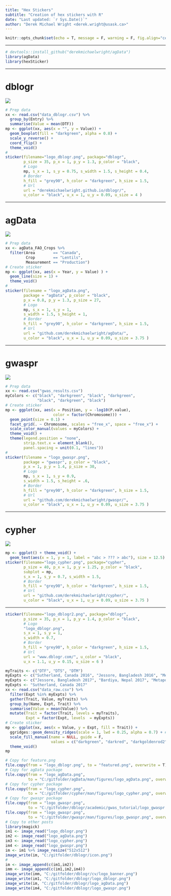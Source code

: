 ```yaml
---
title: "Hex Stickers"
subtitle: "Creation of hex stickers with R"
date: "Last updated: `r Sys.Date()`"
author: "Derek Michael Wright <derek.wright@usask.ca>"
---
```


```r
knitr::opts_chunk$set(echo = T, message = F, warning = F, fig.align="center")
```

---

```r
# devtools::install_github("derekmichaelwright/agData")
library(agData)
library(hexSticker)
```

---

# dblogr

![](logo_dblogr.png)

```r
# Prep data
xx <- read.csv("data_dblogr.csv") %>%
  group_by(Entry) %>%
  summarise(Value = mean(DTF))
mp <- ggplot(xx, aes(x = "", y = Value)) +
  geom_boxplot(fill = "darkgreen", alpha = 0.8) +
  scale_y_reverse() +
  coord_flip() +
  theme_void()
#
sticker(filename="logo_dblogr.png", package="dblogr", 
        p_size = 35, p_x = 1, p_y = 1.3, p_color = "black",
        # Logo
        mp, s_x = 1, s_y = 0.75, s_width = 1.5, s_height = 0.4,
        # Border
        h_fill = "grey90", h_color = "darkgreen", h_size = 1.5,
        # Url
        url = "derekmichaelwright.github.io/dblogr/", 
        u_color = "black", u_x = 1, u_y = 0.09, u_size = 4 )
```

---

# agData

![](logo_agData.png)

```r
# Prep data
xx <- agData_FAO_Crops %>% 
  filter(Area        == "Canada", 
         Crop        == "Lentils", 
         Measurement == "Production")
# Create sticker
mp <- ggplot(xx, aes(x = Year, y = Value) ) + 
  geom_line(size = 1) + 
  theme_void()
#
sticker(filename = "logo_agData.png",
        package = "agData", p_color = "black",
        p_x = 0.8, p_y = 1.3, p_size = 27,
        # Logo
        mp, s_x = 1, s_y = 1, 
        s_width = 1.5, s_height = 1,
        # Border 
        h_fill = "grey90", h_color = "darkgreen", h_size = 1.5,
        # Url
        url = "github.com/derekmichaelwright/agData/", 
        u_color = "black", u_x = 1, u_y = 0.09, u_size = 3.75 )
```

---

# gwaspr

![](logo_gwaspr.png)

```r
# Prep data
xx <- read.csv("gwas_results.csv")
myColors <- c("black", "darkgreen", "black", "darkgreen",
              "black", "darkgreen", "black")
# Create sticker
mp <- ggplot(xx, aes(x = Position, y = -log10(P.value), 
                     color = factor(Chromosome))) + 
  geom_point(size = 0.1) + 
  facet_grid(. ~ Chromosome, scales = "free_x", space = "free_x") +
  scale_color_manual(values = myColors) +
  theme_void() +
  theme(legend.position = "none",
        strip.text.x = element_blank(),
        panel.spacing = unit(0.1, "lines")) 
#
sticker(filename = "logo_gwaspr.png",
        package = "gwaspr", p_color = "black",
        p_x = 1, p_y = 1.4, p_size = 30,
        # Logo
        mp, s_x = 1, s_y = 0.9, 
        s_width = 1.5, s_height = .6,
        # Border 
        h_fill = "grey90", h_color = "darkgreen", h_size = 1.5,
        # Url
        url = "github.com/derekmichaelwright/gwaspr/", 
        u_color = "black", u_x = 1, u_y = 0.09, u_size = 3.75 )
```

---

# cypher

![](logo_cypher.png)

```r
mp <- ggplot() + theme_void() +
  geom_text(aes(x = 1, y = 1, label = "abc > ??? > abc"), size = 12.5)
sticker(filename="logo_cypher.png", package="cypher", 
        p_size = 40, p_x = 1, p_y = 1.25, p_color = "black",
        subplot = mp,
        s_x = 1, s_y = 0.7, s_width = 1.5,
        # Border
        h_fill = "grey90", h_color = "darkgreen", h_size = 1.5,
        # Url
        url = "github.com/derekmichaelwright/cypher/", 
        u_color = "black", u_x = 1, u_y = 0.09, u_size = 3.75 )
```

---

```r
sticker(filename="logo_dblogr2.png", package="dblogr", 
        p_size = 35, p_x = 1, p_y = 1.4, p_color = "black",
        # Logo
        "logo_dblogr.png", 
        s_x = 1, s_y = 1, 
        s_width = 0.7,
        # Border
        h_fill = "grey90", h_color = "darkgreen", h_size = 1.5,
        # Url
        url = "www.dblogr.com/", u_color = "black",
        u_x = 1.1, u_y = 0.15, u_size = 6 )
```

```r
myTraits <- c("DTF", "DTS", "DTM")
myExpts <- c("Sutherland, Canada 2016", "Jessore, Bangladesh 2016", "Metaponto, Italy 2016")
myExpts <- c("Jessore, Bangladesh 2017", "Bardiya, Nepal 2017", "Metaponto, Italy 2017")
myExpts <- "Sutherland, Canada 2017"
xx <- read.csv("data_raw.csv") %>%
  filter(Expt %in% myExpts) %>%
  gather(Trait, Value, myTraits) %>%
  group_by(Name, Expt, Trait) %>%
  summarise(Value = mean(Value)) %>%
  mutate(Trait = factor(Trait, levels = myTraits),
         Expt = factor(Expt, levels  = myExpts))
# Create sticker
mp <- ggplot(xx, aes(x = Value, y = Expt, fill = Trait)) + 
  ggridges::geom_density_ridges(scale = 1, lwd = 0.25, alpha = 0.7) + #rel_min_height = 0.01,   alpha = 0.9, scale = 0.8,
  scale_fill_manual(name = NULL, guide = F,
                    values = c("darkgreen", "darkred", "darkgoldenrod2")) +
  theme_void()
mp
```

```r
# Copy for feature.png
file.copy(from = "logo_dblogr.png", to = "featured.png", overwrite = T)
# Copy for agData package
file.copy(from = "logo_agData.png", 
          to = "C:/gitfolder/agData/man/figures/logo_agData.png", overwrite = T)
# Copy for cypher package
file.copy(from = "logo_cypher.png", 
          to = "C:/gitfolder/cypher/man/figures/logo_cypher.png", overwrite = T)
# Copy for gwaspr package
file.copy(from = "logo_gwaspr.png",
          to = "C:/gitfolder/dblogr/academic/gwas_tutorial/logo_gwaspr.png", overwrite = T)
file.copy(from = "logo_gwaspr.png", 
          to = "C:/gitfolder/gwaspr/man/figures/logo_gwaspr.png", overwrite = T)
# Copy to other posts
library(magick)
im1 <- image_read("logo_dblogr.png")
im2 <- image_read("logo_agData.png")
im3 <- image_read("logo_cypher.png")
im4 <- image_read("logo_gwaspr.png")
im <- im1 %>% image_resize("512x512")
image_write(im, "C:/gitfolder/dblogr/icon.png")
#
im <- image_append(c(im1,im2))
imm <- image_append(c(im1,im2,im4))
image_write(imm, "C:/gitfolder/dblogr/cv/logo_banner.png")
image_write(im1, "C:/gitfolder/dblogr/logo_dblogr.png")
image_write(im, "C:/gitfolder/dblogr/logo_agData.png")
image_write(im4, "C:/gitfolder/dblogr/logo_gwaspr.png")
```

